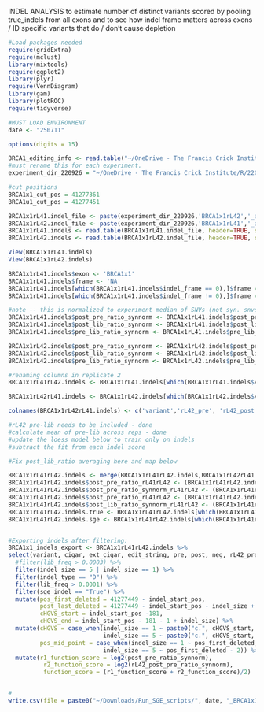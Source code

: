 INDEL ANALYSIS to estimate number of distinct variants scored by pooling true_indels from all exons
and to see how indel frame matters across exons / ID specific variants that do / don't cause depletion

```r
#Load packages needed
require(gridExtra)
require(mclust)
library(mixtools)
require(ggplot2)
library(plyr)
require(VennDiagram)
library(gam)
library(plotROC)
require(tidyverse)

#MUST LOAD ENVIRONMENT
date <- "250711"

options(digits = 15)

BRCA1_editing_info <- read.table("~/OneDrive - The Francis Crick Institute/R/220915_BRCA1x1u1u2x10a/BRCA1_editing_data.txt",header=TRUE, sep="\t")
#must rename this for each experiment.
experiment_dir_220926 = "~/OneDrive - The Francis Crick Institute/R/220915_BRCA1x1u1u2x10a/BRCA1x1_final/"

#cut positions
BRCA1x1_cut_pos = 41277361
BRCA1u1_cut_pos = 41277451

BRCA1x1rL41.indel_file <- paste(experiment_dir_220926,'BRCA1x1rL42','_annotated_sindels.txt',sep='')
BRCA1x1rL42.indel_file <- paste(experiment_dir_220926,'BRCA1x1rL41','_annotated_sindels.txt',sep='')
BRCA1x1rL41.indels <- read.table(BRCA1x1rL41.indel_file, header=TRUE, sep="\t")
BRCA1x1rL42.indels <- read.table(BRCA1x1rL42.indel_file, header=TRUE, sep="\t")

View(BRCA1x1rL41.indels)
View(BRCA1x1rL42.indels)

BRCA1x1rL41.indels$exon <- 'BRCA1x1'
BRCA1x1rL41.indels$frame <- 'NA'
BRCA1x1rL41.indels[which(BRCA1x1rL41.indels$indel_frame == 0),]$frame = rep('in',length(which(BRCA1x1rL41.indels$indel_frame == 0)))
BRCA1x1rL41.indels[which(BRCA1x1rL41.indels$indel_frame != 0),]$frame = rep('out',length(which(BRCA1x1rL41.indels$indel_frame != 0)))

#note -- this is normalized to experiment median of SNVs (not syn. snvs)
BRCA1x1rL41.indels$post_pre_ratio_synnorm <- BRCA1x1rL41.indels$post_pre_ratio/BRCA1x1rL41_tSNV_post_pre_med
BRCA1x1rL41.indels$post_lib_ratio_synnorm <- BRCA1x1rL41.indels$post_lib_ratio/BRCA1x1rL41_tSNV_post_lib_med
BRCA1x1rL41.indels$pre_lib_ratio_synnorm <- BRCA1x1rL41.indels$pre_lib_ratio/BRCA1x1rL41_tSNV_pre_lib_med

BRCA1x1rL42.indels$post_pre_ratio_synnorm <- BRCA1x1rL42.indels$post_pre_ratio/BRCA1x1rL42_tSNV_post_pre_med
BRCA1x1rL42.indels$post_lib_ratio_synnorm <- BRCA1x1rL42.indels$post_lib_ratio/BRCA1x1rL41_tSNV_post_lib_med
BRCA1x1rL42.indels$pre_lib_ratio_synnorm <- BRCA1x1rL42.indels$pre_lib_ratio/BRCA1x1rL41_tSNV_pre_lib_med

#renaming columns in replicate 2
BRCA1x1rL41rL42.indels <- BRCA1x1rL41.indels[which(BRCA1x1rL41.indels$variant %in% BRCA1x1rL42.indels$variant),]

BRCA1x1rL42rL41.indels <- BRCA1x1rL42.indels[which(BRCA1x1rL42.indels$variant %in% BRCA1x1rL41.indels$variant),c('variant','pre', 'post', 'post_pre_ratio','post_pre_ratio_synnorm','post_lib_ratio','post_lib_ratio_synnorm', 'pre_lib_ratio', 'pre_lib_ratio_synnorm')]

colnames(BRCA1x1rL42rL41.indels) <- c('variant','rL42_pre', 'rL42_post', 'rL42_post_pre_ratio','rL42_post_pre_ratio_synnorm','rL42_post_lib_ratio','rL42_post_lib_ratio_synnorm', 'rL42_pre_lib_ratio', 'rL42_pre_lib_ratio_synnorm')

#rL42 pre-lib needs to be included - done
#calculate mean of pre-lib across reps - done
#update the loess model below to train only on indels
#subtract the fit from each indel score 

#Fix post_lib_ratio averaging here and map below

BRCA1x1rL41rL42.indels <- merge(BRCA1x1rL41rL42.indels,BRCA1x1rL42rL41.indels,by='variant')
BRCA1x1rL41rL42.indels$post_pre_ratio_rL41rL42 <- (BRCA1x1rL41rL42.indels$post_pre_ratio+BRCA1x1rL41rL42.indels$rL42_post_pre_ratio)/2
BRCA1x1rL41rL42.indels$post_pre_ratio_synnorm_rL41rL42 <- (BRCA1x1rL41rL42.indels$post_pre_ratio_synnorm+BRCA1x1rL41rL42.indels$rL42_post_pre_ratio_synnorm)/2 
BRCA1x1rL41rL42.indels$post_pre_ratio_rL41rL42 <- (BRCA1x1rL41rL42.indels$post_lib_ratio+BRCA1x1rL41rL42.indels$rL42_post_lib_ratio)/2
BRCA1x1rL41rL42.indels$post_lib_ratio_synnorm_rL41rL42 <- (BRCA1x1rL41rL42.indels$post_lib_ratio_synnorm+BRCA1x1rL41rL42.indels$rL42_post_lib_ratio_synnorm)/2 
BRCA1x1rL41rL42.indels.true <- BRCA1x1rL41rL42.indels[which(BRCA1x1rL41rL42.indels$true_indel == 'True' | BRCA1x1rL41rL42.indels$true_indel == 'WT'),]
BRCA1x1rL41rL42.indels.sge <- BRCA1x1rL41rL42.indels[which(BRCA1x1rL41rL42.indels$sge_indel == 'True' | BRCA1x1rL41rL42.indels$true_indel == 'WT'),]


#Exporting indels after filtering:
BRCA1x1_indels_export <- BRCA1x1rL41rL42.indels %>% 
select(variant, cigar, ext_cigar, edit_string, pre, post, neg, rL42_pre, rL42_post, lib,  lib_freq, pre_freq, true_indel, sge_indel, indel_type, indel_size, indel_start_pos, indel_frame, post_pre_ratio_synnorm, rL42_post_pre_ratio_synnorm, post_pre_ratio_synnorm_rL41rL42) %>% 
  #filter(lib_freq > 0.0003) %>% 
  filter(indel_size == 5 | indel_size == 1) %>% 
  filter(indel_type == "D") %>% 
  filter(lib_freq > 0.0001) %>% 
  filter(sge_indel == "True") %>% 
  mutate(pos_first_deleted = 41277449 - indel_start_pos,
         post_last_deleted = 41277449 - indel_start_pos - indel_size + 1,
         cHGVS_start = indel_start_pos -181,
         cHGVS_end = indel_start_pos - 181 - 1 + indel_size) %>%
  mutate(cHGVS = case_when(indel_size == 1 ~ paste0("c.", cHGVS_start, "del"),
                           indel_size == 5 ~ paste0("c.", cHGVS_start, "_", cHGVS_end, "del")),
         pos_mid_point = case_when(indel_size == 1 ~ pos_first_deleted,
                           indel_size == 5 ~ pos_first_deleted - 2)) %>%
  mutate(r1_function_score = log2(post_pre_ratio_synnorm),
          r2_function_score = log2(rL42_post_pre_ratio_synnorm),
          function_score = (r1_function_score + r2_function_score)/2)


#
write.csv(file = paste0("~/Downloads/Run_SGE_scripts/", date, "_BRCA1x1_indels.csv"), x = BRCA1x1_indels_export, row.names = FALSE)


```


